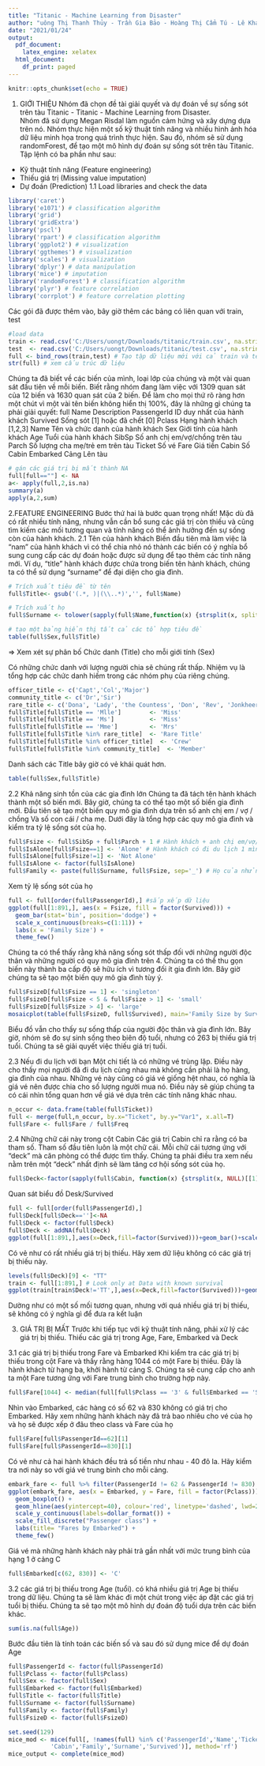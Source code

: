 ---
title: "Titanic - Machine Learning from Disaster"
author: "uông Thị Thanh Thủy - Trần Gia Bảo - Hoàng Thị Cẩm Tú - Lê Kha" 
date: "2021/01/24"
output:
  pdf_document:
    latex_engine: xelatex
  html_document:
    df_print: paged
---
```{r setup, include=FALSE}
knitr::opts_chunk$set(echo = TRUE)
```

1. GIỚI THIỆU 
Nhóm đã chọn đề tài giải quyết và dự đoán về sự sống sót trên tàu Titanic - Titanic - Machine Learning from Disaster.  
Nhóm đã sử dụng Megan Risdal làm nguồn cảm hứng và xây dựng dựa trên nó.  Nhóm thực hiện một số kỹ thuật tính năng và nhiều hình ảnh hóa dữ liệu minh họa trong quá trình thực hiện.  Sau đó, nhóm sẽ sử dụng randomForest,  để tạo một mô hình dự đoán sự sống sót trên tàu Titanic.
Tập lệnh có ba phần như sau: 
  - Kỹ thuật tính năng (Feature engineering)
  - Thiếu giá trị (Missing value imputation)
  - Dự đoán (Prediction)
1.1 Load libraries and check the data
```{r}
library('caret')
library('e1071') # classification algorithm
library('grid')
library('gridExtra')
library('pscl')
library('rpart') # classification algorithm
library('ggplot2') # visualization
library('ggthemes') # visualization
library('scales') # visualization
library('dplyr') # data manipulation
library('mice') # imputation
library('randomForest') # classification algorithm
library('plyr') # feature correlation
library('corrplot') # feature correlation plotting
```
Các gói đã được thêm vào, bây giờ thêm các bảng có liên quan với train, test
```{r}
#load data
train <- read.csv('C:/Users/uongt/Downloads/titanic/train.csv', na.strings = c("N/A","DIV/0!",""), stringsAsFactors = TRUE)
test  <- read.csv('C:/Users/uongt/Downloads/titanic/test.csv', na.strings = c("N/A","DIV/0!",""), stringsAsFactors = TRUE)
full <- bind_rows(train,test) # Tạo tập dữ liệu mới với cả train và test
str(full) # xem cấu trúc dữ liệu
```
Chúng ta đã biết về các biến của mình, loại lớp của chúng và một vài quan sát đầu tiên về mỗi biến.  Biết rằng nhóm đang làm việc với 1309 quan sát của 12 biến và 1630 quan sát của 2 biến.  Để làm cho mọi thứ rõ ràng hơn một chút vì một vài tên biến không hiển thị 100%, đây là những gì chúng ta phải giải quyết:
           full
Name	             Description
PassengerId	      ID duy nhất của hành khách
Survived	        Sống sót [1] hoặc đã chết [0]
Pclass	          Hạng hành khách [1,2,3]
Name              Tên và chức danh của hành khách
Sex               Giới tính của hành khách
Age	              Tuổi của hành khách
SibSp	            Số anh chị em/vợ/chồng trên tàu
Parch	            Số lượng cha mẹ/trẻ em trên tàu
Ticket	          Số vé
Fare	            Giá tiền
Cabin	            Số Cabin
Embarked	        Cảng Lên tàu
```{r}
# gán các giá trị bị mất thành NA
full[full==""] <- NA
a<- apply(full,2,is.na)
summary(a)
apply(a,2,sum)
```


2.FEATURE ENGINEERING
Bước thứ hai là bước quan trọng nhất! Mặc dù đã có rất nhiều tính năng, nhưng vẫn cần bổ sung các giá trị còn thiếu và cũng tìm kiếm các mối tương quan và tính năng có thể ảnh hưởng đến sự sống còn của hành khách.
2.1 Tên của hành khách
Biến đầu tiên mà làm việc là "nam" của hành khách vì có thể chia nhỏ nó thành các biến có ý nghĩa bổ sung cung cấp các dự đoán hoặc được sử dụng để tạo thêm các tính năng mới.  Ví dụ, "title" hành khách được chứa trong biến tên hành khách, chúng ta có thể sử dụng "surname" để đại diện cho gia đình.
```{r}
# Trích xuất tiêu đề từ tên
full$Title<- gsub('(.*, )|(\\..*)','', full$Name)

# Trích xuất họ
full$Surname <- tolower(sapply(full$Name,function(x) {strsplit(x, split = '[,.]')[[1]][1]}))

# tạo một bảng hiển thị tất cả các tổ hợp tiêu đề
table(full$Sex,full$Title)

```
=> Xem xét sự phân bố Chức danh (Title) cho mỗi giới tính (Sex)


Có những chức danh với lượng người chia sẽ chúng rất thấp. Nhiệm vụ là tổng hợp các chức danh hiếm trong các nhóm phụ của riêng chúng.
```{r}
officer_title <- c('Capt','Col','Major')
community_title <- c('Dr','Sir')
rare_title <- c('Dona', 'Lady', 'the Countess', 'Don', 'Rev', 'Jonkheer')
full$Title[full$Title == 'Mlle']        <- 'Miss' 
full$Title[full$Title == 'Ms']          <- 'Miss'
full$Title[full$Title == 'Mme']         <- 'Mrs' 
full$Title[full$Title %in% rare_title]  <- 'Rare Title'
full$Title[full$Title %in% officer_title]  <- 'Crew'
full$Title[full$Title %in% community_title]  <- 'Member'
```
Danh sách các Title bây giờ có vẻ khái quát hơn.
```{r}
table(full$Sex,full$Title)
```
2.2 Khả năng sinh tồn của các gia đình lớn
Chúng ta đã tách tên hành khách thành một số biến mới. Bây giờ, chúng ta có thể tạo một số biến gia đình mới.  Đầu tiên sẽ tạo một biến quy mô gia đình dựa trên số anh chị em / vợ / chồng Và số con cái / cha mẹ. 
Dưới đây là tổng hợp các quy mô gia đình và kiểm tra tỷ lệ sống sót của họ.
```{r}
full$Fsize <- full$SibSp + full$Parch + 1 # Hành khách + anh chị em/vợ/chồng + cha mẹ/con cái
full$IsAlone[full$Fsize==1] <- 'Alone' # Hành khách có đi du lịch 1 mình 
full$IsAlone[full$Fsize!=1] <- 'Not Alone'
full$IsAlone <- factor(full$IsAlone)
full$Family <- paste(full$Surname, full$Fsize, sep='_') # Họ của nhửng gia đình
```
Xem tỷ lệ sống sót của họ
```{r}
full <- full[order(full$PassengerId),] #sắp xếp dữ liệu
ggplot(full[1:891,], aes(x = Fsize, fill = factor(Survived))) +
  geom_bar(stat='bin', position='dodge') +
  scale_x_continuous(breaks=c(1:11)) +
  labs(x = 'Family Size') +
  theme_few()
```
Chúng ta có thể thấy rằng khả năng sống sót thấp đối với những người độc thân và những người có quy mô gia đình trên 4. 
Chúng ta có thể thu gọn biến này thành ba cấp độ sẽ hữu ích vì tương đối ít gia đình lớn.  Bây giờ chúng ta sẽ tạo một biến quy mô gia đình tùy ý.
```{r}
full$FsizeD[full$Fsize == 1] <- 'singleton'
full$FsizeD[full$Fsize < 5 & full$Fsize > 1] <- 'small'
full$FsizeD[full$Fsize > 4] <- 'large'
mosaicplot(table(full$FsizeD, full$Survived), main='Family Size by Survival', shade=TRUE) # Biểu đồ
```
Biểu đồ vẫn cho thấy sự sống thấp của người độc thân và gia đình lớn.
Bây giờ, nhóm sẽ đo sự sinh sống theo biên độ tuổi, nhưng có 263 bị thiếu giá trị tuổi. Chúng ta sẽ giải quyết việc thiếu giá trị tuổi. 

2.3 Nếu đi du lịch với bạn 
Một chi tiết là có những vé trùng lặp.  Điều này cho thấy mọi người đã đi du lịch cùng nhau mà không cần phải là họ hàng, gia đình của nhau.  Những vé này cũng có giá vé giống hệt nhau, có nghĩa là giá vé nên được chia cho số lượng người mua nó.  Điều này sẽ giúp chúng ta có cái nhìn tổng quan hơn về giá vé dựa trên các tính năng khác nhau.
```{r}
n_occur <- data.frame(table(full$Ticket))
full <- merge(full,n_occur, by.x="Ticket", by.y="Var1", x.all=T)
full$Fare <- full$Fare / full$Freq
```

2.4 Những chữ cái này trong cột Cabin
Các giá trị Cabin chỉ ra rằng có ba tham số. Tham số đầu tiên luôn là một chữ cái.  Mỗi chữ cái tương ứng với "deck" mà căn phòng có thể được tìm thấy.  Chúng ta phải điều tra xem nếu nằm trên một "deck" nhất định sẽ làm tăng cơ hội sống sót của họ.
```{r}
full$Deck<-factor(sapply(full$Cabin, function(x) {strsplit(x, NULL)[[1]][1]}))
```

Quan sát biểu đồ Desk/Survived
```{r}
full <- full[order(full$PassengerId),]
full$Deck[full$Deck=='']<-NA
full$Deck <- factor(full$Deck)
full$Deck <- addNA(full$Deck)
ggplot(full[1:891,],aes(x=Deck,fill=factor(Survived)))+geom_bar()+scale_fill_discrete("Survived?")
```

Có vẻ như có rất nhiều giá trị bị thiếu. Hãy xem dữ liệu không có các giá trị bị thiếu này.
```{r}
levels(full$Deck)[9] <- "TT"
train <- full[1:891,] # Look only at Data with known survival
ggplot(train[train$Deck!='TT',],aes(x=Deck,fill=factor(Survived)))+geom_bar()+scale_fill_discrete("Survived?")
```
Dường như có một số mối tương quan, nhưng với quá nhiều giá trị bị thiếu, sẽ không có ý nghĩa gì để đưa ra kết luận




3. GIÁ TRỊ BỊ MẤT 
Trước khi tiếp tục với kỹ thuật tính năng, phải xử lý các giá trị bị thiếu. Thiếu các giá trị trong Age, Fare, Embarked và Deck

3.1 các giá trị bị thiếu trong Fare và Embarked
Khi kiểm tra các giá trị bị thiếu trong cột Fare và thấy rằng hàng 1044 có một Fare bị thiếu. Đây là hành khách từ hạng ba, khởi hành từ cảng S. Chúng ta sẽ cung cấp cho anh ta một Fare tương ứng với Fare trung bình cho trường hợp này.
```{r}
full$Fare[1044] <- median(full[full$Pclass == '3' & full$Embarked == 'S', ]$Fare, na.rm = TRUE)
```
Nhìn vào Embarked, các hàng có số 62 và 830 không có giá trị cho Embarked. Hãy xem những hành khách này đã trả bao nhiêu cho vé của họ và họ sẽ được xếp ở đâu theo class và Fare của họ
```{r}
full$Fare[full$PassengerId==62][1]
full$Fare[full$PassengerId==830][1]
```
Có vẻ như cả hai hành khách đều trả số tiền như nhau - 40 đô la. Hãy kiểm tra nơi này so với giá vé trung bình cho mỗi cảng.
```{r}
embark_fare <- full %>% filter(PassengerId != 62 & PassengerId != 830)
ggplot(embark_fare, aes(x = Embarked, y = Fare, fill = factor(Pclass))) +
  geom_boxplot() +
  geom_hline(aes(yintercept=40), colour='red', linetype='dashed', lwd=2) +
  scale_y_continuous(labels=dollar_format()) +
  scale_fill_discrete("Passenger class") +
  labs(title= "Fares by Embarked") +
  theme_few()
```
Giá vé mà những hành khách này phải trả gần nhất với mức trung bình của hạng 1 ở cảng C

```{r}
full$Embarked[c(62, 830)] <- 'C'
```


3.2 các giá trị bị thiếu trong Age (tuổi). 
có khá nhiều giá trị Age bị thiếu trong dữ liệu.  Chúng ta sẽ làm khác đi một chút trong việc áp đặt các giá trị tuổi bị thiếu. Chúng ta sẽ tạo một mô hình dự đoán độ tuổi dựa trên các biến khác.
```{r}
sum(is.na(full$Age))
```
Bước đầu tiên là tính toán các biến số và sau đó sử dụng mice để dự đoán Age
```{r}
full$PassengerId <- factor(full$PassengerId)
full$Pclass <- factor(full$Pclass)
full$Sex <- factor(full$Sex)
full$Embarked <- factor(full$Embarked)
full$Title <- factor(full$Title)
full$Surname <- factor(full$Surname)
full$Family <- factor(full$Family)
full$FsizeD <- factor(full$FsizeD)

set.seed(129)
mice_mod <- mice(full[, !names(full) %in% c('PassengerId','Name','Ticket',
			'Cabin','Family','Surname','Survived')], method='rf')
mice_output <- complete(mice_mod)
```

